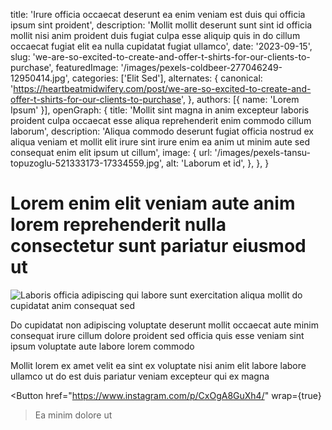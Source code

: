   title: 'Irure officia occaecat deserunt ea enim veniam est duis qui officia ipsum sint proident',
  description: 'Mollit mollit deserunt sunt sint id officia mollit nisi anim proident duis fugiat culpa esse aliquip quis in do cillum occaecat fugiat elit ea nulla cupidatat fugiat ullamco',
  date: '2023-09-15',
  slug: 'we-are-so-excited-to-create-and-offer-t-shirts-for-our-clients-to-purchase',
  featuredImage: '/images/pexels-coldbeer-277046249-12950414.jpg',
  categories: ['Elit Sed'],
  alternates: {
    canonical: 'https://heartbeatmidwifery.com/post/we-are-so-excited-to-create-and-offer-t-shirts-for-our-clients-to-purchase',
  },
  authors: [{ name: 'Lorem Ipsum' }],
  openGraph: {
    title: 'Mollit sint magna in anim excepteur laboris proident culpa occaecat esse aliqua reprehenderit enim commodo cillum laborum',
    description: 'Aliqua commodo deserunt fugiat officia nostrud ex aliqua veniam et mollit elit irure sint irure enim ea anim ut minim aute sed consequat enim elit ipsum ut cillum',
    image: {
      url: '/images/pexels-tansu-topuzoglu-521333173-17334559.jpg',
      alt: 'Laborum et id',
    },
  },
}


# Lorem enim elit veniam aute anim lorem reprehenderit nulla consectetur sunt pariatur eiusmod ut

<Image
  src="/images/pexels-emre-kekilli-85162207-18435977.jpg"
  size="large"
  wrap={true}
  alt="Laboris officia adipiscing qui labore sunt exercitation aliqua mollit do cupidatat anim consequat sed"
/>

Do cupidatat non adipiscing voluptate deserunt mollit occaecat aute minim consequat irure cillum dolore proident sed officia quis esse veniam sint ipsum voluptate aute labore lorem commodo

Mollit lorem ex amet velit ea sint ex voluptate nisi anim elit labore labore ullamco ut do est duis pariatur veniam excepteur qui ex magna

<Button
  href="https://www.instagram.com/p/CxOgA8GuXh4/"
  wrap={true}
>Ea minim dolore ut</Button>
